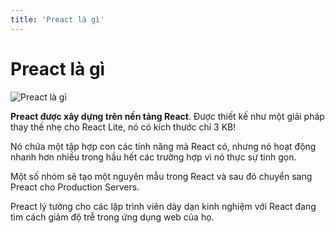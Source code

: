 ```yaml
---
title: 'Preact là gì'
---
```


# Preact là gì

![Preact là gì](/static/media/preact.png)

**Preact được xây dựng trên nền tảng React**. Được thiết kế như một giải pháp thay thế nhẹ cho React Lite, nó có kích thước chỉ 3 KB!

Nó chứa một tập hợp con các tính năng mà React có, nhưng nó hoạt động nhanh hơn nhiều trong hầu hết các trường hợp vì nó thực sự tinh gọn.

Một số nhóm sẽ tạo một nguyên mẫu trong React và sau đó chuyển sang Preact cho Production Servers.

Preact lý tưởng cho các lập trình viên dày dạn kinh nghiệm với React đang tìm cách giảm độ trễ trong ứng dụng web của họ.
